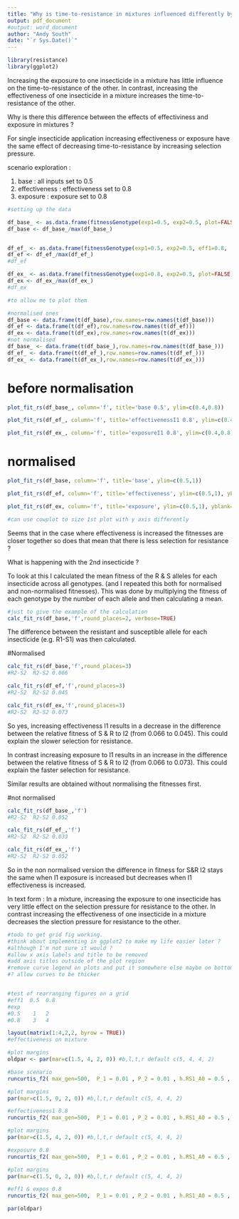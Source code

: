 ```yaml
---
title: "Why is time-to-resistance in mixtures influenced differently by effectiveness and exposure ?"
output: pdf_document
#output: word_document
author: "Andy South"
date: "`r Sys.Date()`"
---
```

  
```r
library(resistance)
library(ggplot2)
```

Increasing the exposure to one insecticide in a mixture has little influence 
on the time-to-resistance of the other. In contrast, increasing the effectiveness 
of one insecticide in a mixture increases the time-to-resistance of the other.

Why is there this difference between the effects of effectiviness and exposure in mixtures ?

For single insecticide application increasing effectiveness or exposure have the same effect
of decreasing time-to-resistance by increasing selection pressure.

scenario exploration :

1. base : all inputs set to 0.5
1. effectiveness : effectiveness set to 0.8
1. exposure : exposure set to 0.8


```r

#setting up the data

df_base_ <- as.data.frame(fitnessGenotype(exp1=0.5, exp2=0.5, plot=FALSE))[2,]
df_base <- df_base_/max(df_base_)


df_ef_ <- as.data.frame(fitnessGenotype(exp1=0.5, exp2=0.5, eff1=0.8,  plot=FALSE))[2,]
df_ef <- df_ef_/max(df_ef_)
#df_ef

df_ex_ <- as.data.frame(fitnessGenotype(exp1=0.8, exp2=0.5, plot=FALSE))[2,]
df_ex <- df_ex_/max(df_ex_)
#df_ex

#to allow me to plot them

#normalised ones
df_base <- data.frame(t(df_base),row.names=row.names(t(df_base)))
df_ef <- data.frame(t(df_ef),row.names=row.names(t(df_ef)))
df_ex <- data.frame(t(df_ex),row.names=row.names(t(df_ex)))
#not normalised
df_base_ <- data.frame(t(df_base_),row.names=row.names(t(df_base_)))
df_ef_ <- data.frame(t(df_ef_),row.names=row.names(t(df_ef_)))
df_ex_ <- data.frame(t(df_ex_),row.names=row.names(t(df_ex_)))

```

# before normalisation
```r

plot_fit_rs(df_base_, column='f', title='base 0.5', ylim=c(0.4,0.8))

plot_fit_rs(df_ef_, column='f', title='effectivenessI1 0.8', ylim=c(0.4,0.8), yblank=TRUE)

plot_fit_rs(df_ex_, column='f', title='exposureI1 0.8', ylim=c(0.4,0.8), yblank=TRUE)

```

# normalised
```r

plot_fit_rs(df_base, column='f', title='base', ylim=c(0.5,1))

plot_fit_rs(df_ef, column='f', title='effectiveness', ylim=c(0.5,1), yblank=TRUE)

plot_fit_rs(df_ex, column='f', title='exposure', ylim=c(0.5,1), yblank=TRUE)

#can use cowplot to size 1st plot with y axis differently

```

Seems that in the case where effectiveness is increased the fitnesses are closer together so does that mean that there is less selection for resistance ?

What is happening with the 2nd insecticide ? 

To look at this I calculated the mean fitness of the R & S alleles for each insecticide across all genotypes. (and I repeated this both for normalised and non-normalised fitnesses). This was done by multiplying the fitness of each genotype by the number of each allele and then calculating a mean.

```r
#just to give the example of the calculation
calc_fit_rs(df_base,'f',round_places=2, verbose=TRUE)
```

The difference between the resistant and susceptible allele for each insecticide (e.g. R1-S1) was then calculated.

#Normalised
```r

calc_fit_rs(df_base,'f',round_places=3)
#R2-S2  R2-S2 0.066

calc_fit_rs(df_ef,'f',round_places=3)
#R2-S2  R2-S2 0.045

calc_fit_rs(df_ex,'f',round_places=3)
#R2-S2  R2-S2 0.073
```

So yes, increasing effectiveness I1 results in a decrease in the difference between the relative fitness of S & R to I2 (from 0.066 to 0.045). This could explain the slower selection for resistance.

In contrast increasing exposure to I1 results in an increase in the difference between the relative fitness of S & R to I2 (from 0.066 to 0.073). This could explain the faster selection for resistance.

Similar results are obtained without normalising the fitnesses first.

#not normalised
```r

calc_fit_rs(df_base_,'f')
#R2-S2  R2-S2 0.052

calc_fit_rs(df_ef_,'f')
#R2-S2  R2-S2 0.033

calc_fit_rs(df_ex_,'f')
#R2-S2  R2-S2 0.052

```

So in the non normalised version the difference in fitness for S&R I2 stays the same when I1 exposure is increased but decreases when I1 effectiveness is increased.

In text form :
In a mixture, increasing the exposure to one insecticide has very little effect on the selection pressure for resistance to the other. In contrast increasing the effectiveness of one insecticide in a mixture decreases the slection pressure for resistance to the other.



```r

#todo to get grid fig working.
#think about implementing in ggplot2 to make my life easier later ?
#although I'm not sure it would ?
#allow x axis labels and title to be removed
#add axis titles outside of the plot region
#remove curve legend on plots and put it somewhere else maybe on bottom
#? allow curves to be thicker


#test of rearranging figures on a grid
#eff1  0.5  0.8
#exp
#0.5    1   2
#0.8    3   4

layout(matrix(1:4,2,2, byrow = TRUE))
#effectiveness on mixture

#plot margins
oldpar <- par(mar=c(1.5, 4, 2, 0)) #b,l,t,r default c(5, 4, 4, 2)

#base scenario
runcurtis_f2( max_gen=500,  P_1 = 0.01 , P_2 = 0.01 , h.RS1_A0 = 0.5 , h.RS2_0B = 0.5 , exposure = 0.5 , phi.SS1_A0 = 0.5 , phi.SS2_0B = 0.5 , rr_restoration_ins1 = 0.5 , rr_restoration_ins2 = 0.5 , addCombinedStrategy = FALSE, strategyLabels = c('s','m','a','m'), xlabs = FALSE, cex.axis = 0.6, addLegend=FALSE, main='', maxX = 120 )

#plot margins
par(mar=c(1.5, 0, 2, 0)) #b,l,t,r default c(5, 4, 4, 2)

#effectiveness1 0.8
runcurtis_f2( max_gen=500,  P_1 = 0.01 , P_2 = 0.01 , h.RS1_A0 = 0.5 , h.RS2_0B = 0.5 , exposure = 0.5 , phi.SS1_A0 = 0.8 , phi.SS2_0B = 0.5 , rr_restoration_ins1 = 0.5 , rr_restoration_ins2 = 0.5 , addCombinedStrategy = FALSE, strategyLabels = c('s','m','a','m'), ylab="", ylabs = FALSE, xlabs = FALSE, cex.axis = 0.6, addLegend=FALSE, main='', maxX = 120 )

#plot margins
par(mar=c(1.5, 4, 2, 0)) #b,l,t,r default c(5, 4, 4, 2)

#exposure 0.8
runcurtis_f2( max_gen=500,  P_1 = 0.01 , P_2 = 0.01 , h.RS1_A0 = 0.5 , h.RS2_0B = 0.5 , exposure = 0.8 , phi.SS1_A0 = 0.5 , phi.SS2_0B = 0.5 , rr_restoration_ins1 = 0.5 , rr_restoration_ins2 = 0.5 , addCombinedStrategy = FALSE, strategyLabels = c('s','m','a','m'), cex.axis = 0.6, addLegend=FALSE, main='', maxX = 120 )

#plot margins
par(mar=c(1.5, 0, 2, 0)) #b,l,t,r default c(5, 4, 4, 2)

#eff1 & expos 0.8
runcurtis_f2( max_gen=500,  P_1 = 0.01 , P_2 = 0.01 , h.RS1_A0 = 0.5 , h.RS2_0B = 0.5 , exposure = 0.8 , phi.SS1_A0 = 0.8 , phi.SS2_0B = 0.5 , rr_restoration_ins1 = 0.5 , rr_restoration_ins2 = 0.5 , addCombinedStrategy = FALSE, strategyLabels = c('s','m','a','m'), ylab="", ylabs = FALSE, cex.axis = 0.6, addLegend=FALSE, main='', maxX = 120 )

par(oldpar)

```

